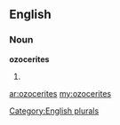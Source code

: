 ==English==

===Noun===
'''ozocerites'''

# {{plural of|[[ozocerite]]}}

[[Category:English plurals]]

[[ar:ozocerites]]
[[my:ozocerites]]